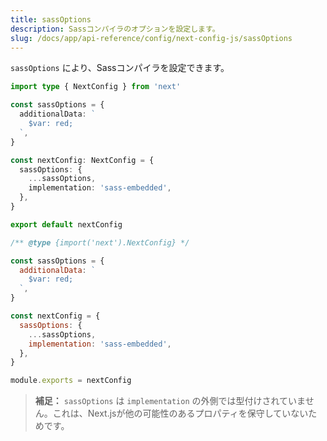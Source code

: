 ```yaml
---
title: sassOptions
description: Sassコンパイラのオプションを設定します。
slug: /docs/app/api-reference/config/next-config-js/sassOptions
---
```


`sassOptions` により、Sassコンパイラを設定できます。

```ts filename="next.config.ts" switcher
import type { NextConfig } from 'next'

const sassOptions = {
  additionalData: `
    $var: red;
  `,
}

const nextConfig: NextConfig = {
  sassOptions: {
    ...sassOptions,
    implementation: 'sass-embedded',
  },
}

export default nextConfig
```

```js filename="next.config.js" switcher
/** @type {import('next').NextConfig} */

const sassOptions = {
  additionalData: `
    $var: red;
  `,
}

const nextConfig = {
  sassOptions: {
    ...sassOptions,
    implementation: 'sass-embedded',
  },
}

module.exports = nextConfig
```

> **補足：** `sassOptions` は `implementation` の外側では型付けされていません。これは、Next.jsが他の可能性のあるプロパティを保守していないためです。
